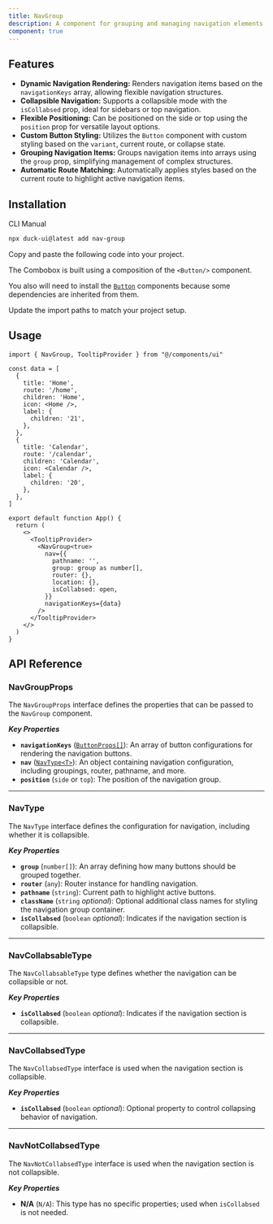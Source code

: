 ```yaml
---
title: NavGroup 
description: A component for grouping and managing navigation elements, supporting collapsibility. 
component: true
---
```


<ComponentPreview
  name="NavGroupMainDemo"
  description="A NavGroup"
  showSettings={true}
/>

## Features

- **Dynamic Navigation Rendering:** Renders navigation items based on the `navigationKeys` array, allowing flexible navigation structures.
- **Collapsible Navigation:** Supports a collapsible mode with the `isCollabsed` prop, ideal for sidebars or top navigation.
- **Flexible Positioning:** Can be positioned on the side or top using the `position` prop for versatile layout options.
- **Custom Button Styling:** Utilizes the `Button` component with custom styling based on the `variant`, current route, or collapse state.
- **Grouping Navigation Items:** Groups navigation items into arrays using the `group` prop, simplifying management of complex structures.
- **Automatic Route Matching:** Automatically applies styles based on the current route to highlight active navigation items.

## Installation

<Tabs defaultValue="cli">

<TabsList>
  <TabsTrigger value="cli">CLI</TabsTrigger>
  <TabsTrigger value="manual">Manual</TabsTrigger>
</TabsList>
<TabsContent value="cli">

```bash
npx duck-ui@latest add nav-group 
```

</TabsContent>

<TabsContent value="manual">

<Steps>

<Step>Copy and paste the following code into your project.</Step>

<ComponentSource name="nav-group" />

<Step>The Combobox is built using a composition of the `<Button/>` component.</Step>

<Step>You also will need to install the [`Button`](/docs/components/Command#installation) components because some dependencies
    are inherited from them.</Step>

<Step>Update the import paths to match your project setup.</Step>

</Steps>

</TabsContent>

</Tabs>

## Usage

```tsx
import { NavGroup, TooltipProvider } from "@/components/ui"
```

```tsx
const data = [
  {
    title: 'Home',
    route: '/home',
    children: 'Home',
    icon: <Home />,
    label: {
      children: '21',
    },
  },
  {
    title: 'Calendar',
    route: '/calendar',
    children: 'Calendar',
    icon: <Calendar />,
    label: {
      children: '20',
    },
  },
]

export default function App() {
  return (
    <>
      <TooltipProvider>
        <NavGroup<true>
          nav={{
            pathname: '',
            group: group as number[],
            router: {},
            location: {},
            isCollabsed: open,
          }}
          navigationKeys={data}
        />
      </TooltipProvider>
    </>
  )
}
```

## API Reference

### NavGroupProps

The `NavGroupProps` interface defines the properties that can be passed to the `NavGroup` component.

***Key Properties***
- **`navigationKeys`** ([`ButtonProps[]`](/docs/components/Button#buttonprops)): An array of button configurations for rendering the
navigation buttons. 
- **`nav`** ([`NavType<T>`](/docs/components/NavGroup#navtype)): An object containing navigation configuration, including groupings,
router, pathname, and more. 
- **`position`** (`side` or `top`): The position of the navigation group.

---

### NavType

The `NavType` interface defines the configuration for navigation, including whether it is collapsible.

***Key Properties***
- **`group`** (`number[]`): An array defining how many buttons should be grouped together.
- **`router`** (`any`): Router instance for handling navigation.
- **`pathname`** (`string`): Current path to highlight active buttons.
- **`className`** (`string` *optional*): Optional additional class names for styling the navigation group container.
- **`isCollabsed`** (`boolean` *optional*): Indicates if the navigation section is collapsible.

---

### NavCollabsableType

The `NavCollabsableType` type defines whether the navigation can be collapsible or not.

***Key Properties***
- **`isCollabsed`** (`boolean` *optional*): Indicates if the navigation section is collapsible.

---

### NavCollabsedType

The `NavCollabsedType` interface is used when the navigation section is collapsible.

***Key Properties***
- **`isCollabsed`** (`boolean` *optional*): Optional property to control collapsing behavior of navigation.

---

### NavNotCollabsedType

The `NavNotCollabsedType` interface is used when the navigation section is not collapsible.

***Key Properties***
- **N/A** (`N/A`): This type has no specific properties; used when `isCollabsed` is not needed.

